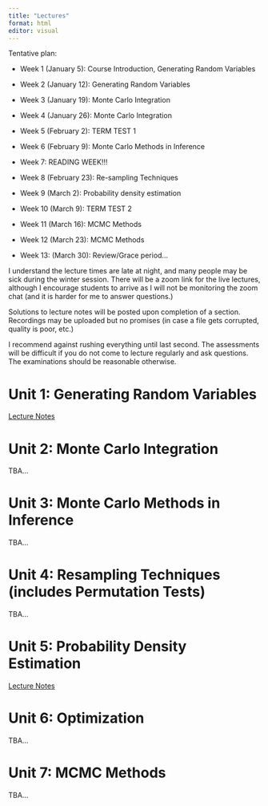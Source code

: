 ```yaml
---
title: "Lectures"
format: html
editor: visual
---
```


Tentative plan:

-   Week 1 (January 5): Course Introduction, Generating Random Variables

-   Week 2 (January 12): Generating Random Variables

-   Week 3 (January 19): Monte Carlo Integration

-   Week 4 (January 26): Monte Carlo Integration

-   Week 5 (February 2): TERM TEST 1

-   Week 6 (February 9): Monte Carlo Methods in Inference

-   Week 7: READING WEEK!!!

-   Week 8 (February 23): Re-sampling Techniques

-   Week 9 (March 2): Probability density estimation

-   Week 10 (March 9): TERM TEST 2

-   Week 11 (March 16): MCMC Methods

-   Week 12 (March 23): MCMC Methods

-   Week 13: (March 30): Review/Grace period...

I understand the lecture times are late at night, and many people may be sick during the winter session. There will be a zoom link for the live lectures, although I encourage students to arrive as I will not be monitoring the zoom chat (and it is harder for me to answer questions.)

Solutions to lecture notes will be posted upon completion of a section. Recordings may be uploaded but no promises (in case a file gets corrupted, quality is poor, etc.)

I recommend against rushing everything until last second. The assessments will be difficult if you do not come to lecture regularly and ask questions. The examinations should be reasonable otherwise.

# Unit 1: Generating Random Variables

[Lecture Notes](lecture_notes/Unit1_Slides_nosol.pdf)

# Unit 2: Monte Carlo Integration

TBA...

# Unit 3: Monte Carlo Methods in Inference

TBA...

# Unit 4: Resampling Techniques (includes Permutation Tests)

TBA...

# Unit 5: Probability Density Estimation

[Lecture Notes](lecture_notes/Unit5_Slides_nosol.pdf)

# Unit 6: Optimization

TBA...

# Unit 7: MCMC Methods

TBA...
